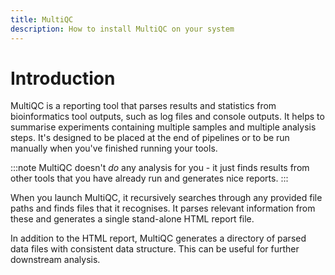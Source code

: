 ```yaml
---
title: MultiQC
description: How to install MultiQC on your system
---
```



# Introduction

MultiQC is a reporting tool that parses results and statistics from bioinformatics tool outputs, such as log files and console outputs.
It helps to summarise experiments containing multiple samples and multiple analysis steps.
It's designed to be placed at the end of pipelines or to be run manually when you've finished running your tools.

<OverviewSvg className="excalidraw" />

:::note
MultiQC doesn't _do_ any analysis for you - it just finds results from other tools that you have already run and generates nice reports.
:::

When you launch MultiQC, it recursively searches through any provided file paths and finds files that it recognises. It parses relevant information from these and generates a single stand-alone HTML report file.

In addition to the HTML report, MultiQC generates a directory of parsed data files with consistent data structure. This can be useful for further downstream analysis.
